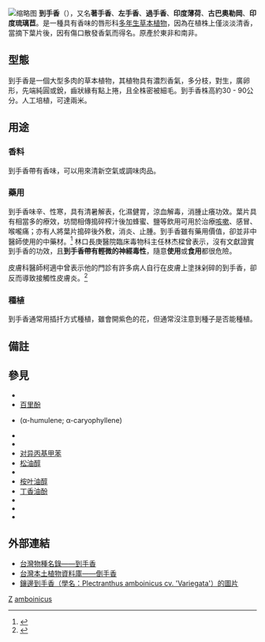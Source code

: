 {{not|廣藿香}}
{{Refimprove|time=2019-12-13T16:41:41+00:00}}
{{Speciesbox
| image = IndianBorage.jpeg
| image_caption = 
| status = G5
| status_system = TNC
| taxon = Coleus amboinicus
| authority = (Lour.) [[Spreng.|Spreng.]]
<ref>''Syst. veg''. 2:690. 1825</ref>
| synonyms = 
*''[[Plectranthus|Plectranthus]] amboinicus'' <small>Lour.</small><br>
*''[[Coleus|Coleus]] amboinicus'' <small>Lour.</small><br>
*''Coleus aromaticus'' <small>Benth.</small>
}}
[[File:Flower_of_Coleus_aromaticus.jpg|缩略图]]
'''到手香'''（{{lang-xm|Coleus amboinicus}}），又名'''著手香'''、'''左手香'''、'''過手香'''、'''印度薄荷'''、'''古巴奧勒岡'''、'''印度琉璃苣'''。是一種具有香味的唇形科[[多年生草本植物|多年生草本植物]]，因為在植株上僅淡淡清香，當摘下葉片後，因有傷口散發香氣而得名。原產於東非和南非。

== 型態 ==
到手香是一個大型多肉的草本植物，其植物具有濃烈香氣，多分枝，對生，廣卵形，先端純圓或銳，齒狀緣有點上捲，且全株密被細毛。到手香株高約30 - 90公分。人工培植，可達兩米。

== 用途 ==

=== 香料 ===
到手香帶有香味，可以用來清新空氣或調味肉品。

=== 藥用 ===
到手香味辛、性寒，具有清暑解表，化濕健胃，涼血解毒，消腫止癢功效。葉片具有相當多的療效，坊間相傳搗碎榨汁後加蜂蜜、鹽等飲用可用於治療[[咳嗽|咳嗽]]、感冒、喉嚨痛；亦有人將葉片搗碎後外敷，消炎、止腫。到手香雖有藥用價值，卻並非中醫師使用的中藥材。<ref>{{Cite web |url=http://health.udn.com/health/story/6008/360741 |title=左手香小檔案／味辛性寒 不算中藥材 |access-date=2016-10-20 |archive-date=2016-10-20 |archive-url=https://web.archive.org/web/20161020115543/http://health.udn.com/health/story/6008/360741 |dead-url=no }}</ref>
林口長庚醫院臨床毒物科主任林杰樑曾表示，沒有文獻證實到手香的功效，且'''到手香帶有輕微的神經毒性'''，隨意'''使用'''或'''食用'''都很危險。

皮膚科醫師柯適中曾表示他的門診有許多病人自行在皮膚上塗抹剁碎的到手香，卻反而導致接觸性皮膚炎。<ref>{{cite news |language = 中文 |author = 許宥孺、吳奕靖 |coauthors =  |url = https://health.ettoday.net/news/1782449#ixzz7SQI8hvFt |title = 獨／痠痛狂敷香香涼涼「路邊草」！長輩說很有用　醫急喊：千萬母湯喔 |publisher = ETtoday健康雲 |pages =  |date = 2020-08-11 |accessdate = 2022-05-05 |archive-date = 2020-10-23 |archive-url = https://web.archive.org/web/20201023154120/https://health.ettoday.net/news/1782449#ixzz7SQI8hvFt }}</ref>

=== 種植 ===
到手香通常用插扦方式種植，雖會開紫色的花，但通常沒注意到種子是否能種植。

== 備註 ==
{{reflist}}

==參見==
{{div col|2}}
*{{le|香芹酚|Carvacrol}}
*[[百里酚|百里酚]]
*{{le|蛇麻烯|Humulene}}(α-humulene; α-caryophyllene)
*{{le|十一醛|Undecanal}}
*{{le|松油烯|Terpinene}}
*[[对异丙基甲苯|对异丙基甲苯]]
*[[松油醇|松油醇]]
*{{le|芹子烯|Selinene}}
*[[桉叶油醇|桉叶油醇]]
*[[丁香油酚|丁香油酚]]
*{{le|石竹烯|Caryophyllene}}
*{{le|甲基丁香酚|Methyl eugenol}}
*{{le|水芹烯|Phellandrene}}
{{div col end}}

== 外部連結 ==
*[http://taibnet.sinica.edu.tw/chi/taibnet_species_detail.php?name_code=203482 台灣物種名錄——到手香] {{Wayback|url=http://taibnet.sinica.edu.tw/chi/taibnet_species_detail.php?name_code=203482 |date=20201126102906 }}
*[http://www.hast.biodiv.tw/Taxon/speciesDetailC.aspx?speciesID=5650 台灣本土植物資料庫——倒手香] {{Wayback|url=http://www.hast.biodiv.tw/Taxon/speciesDetailC.aspx?speciesID=5650 |date=20160305144040 }}
* [http://photox.pchome.com.tw/s08/slinwang/100/124101505476/ 鑲邊到手香（學名：Plectranthus amboinicus cv. 'Variegata'）的圖片] {{Wayback|url=http://photox.pchome.com.tw/s08/slinwang/100/124101505476/ |date=20200724030245 }}

{{Taxonbar|from=Q2359202}}

[[Category:藥用植物|Z]]
[[Category:鞘蕊属|amboinicus]]